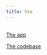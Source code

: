 ```yaml
---
title: Use
---
```

\
[The app](../content/useApp.qmd)

[The codebase](../content/useCodebase.qmd)


